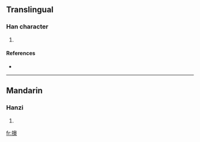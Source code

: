 ==Translingual==

===Han character===
{{Han char|rn=64|rad=手|as=13|sn=16|four=5703<sub>2</sub>|canj=手竹月大 (QHBK)}}

# {{defn|Han|sort=手13}}

====References====
* {{Han ref|kx=0459.110|dkj=12838|dj=0808.080|hdz=31970.120|uh=64D9|ud=25817|bh=E9AE|bd=59822}}

----

==Mandarin==

===Hanzi===
{{cmn-hanzi|pin=[[ào]] ([[ao4]])|wg=ao<sup>4</sup>}}

# {{defn|Mandarin|sort=手13}}

[[fr:擙]]